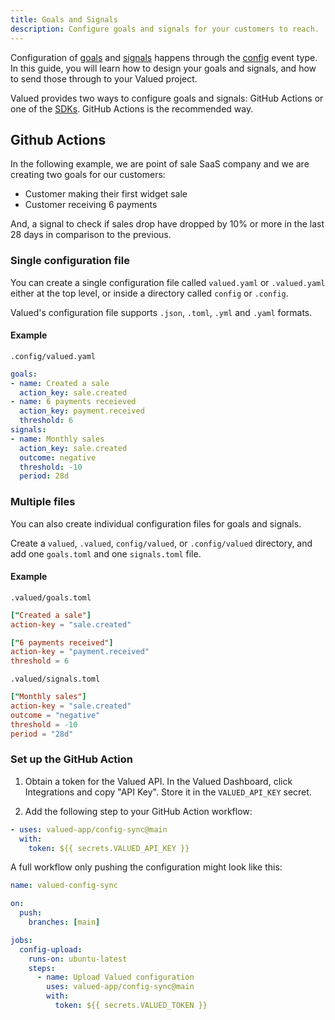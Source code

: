 ```yaml
---
title: Goals and Signals
description: Configure goals and signals for your customers to reach.
---
```


Configuration of [goals](/core-resources/goal) and [signals](/core-resources/signal) happens through the [config](/events/config) event type. In this guide, you will learn how to design your goals and signals, and how to send those through to your Valued project.

Valued provides two ways to configure goals and signals: GitHub Actions or one of the [SDKs](/guides/sdks). GitHub Actions is the recommended way.

## Github Actions

In the following example, we are point of sale SaaS company and we are creating two goals for our customers:

* Customer making their first widget sale
* Customer receiving 6 payments

And, a signal to check if sales drop have dropped by 10% or more in the last 28 days in comparison to the previous.

### Single configuration file 

You can create a single configuration file called `valued.yaml` or `.valued.yaml` either at the top level, or inside a directory called `config` or `.config`.

Valued's configuration file supports `.json`, `.toml`, `.yml` and `.yaml` formats.

#### Example

`.config/valued.yaml`

```yaml
goals:
- name: Created a sale
  action_key: sale.created
- name: 6 payments receieved
  action_key: payment.received
  threshold: 6
signals:
- name: Monthly sales
  action_key: sale.created
  outcome: negative
  threshold: -10
  period: 28d
```

### Multiple files

You can also create individual configuration files for goals and signals.

Create a `valued`, `.valued`, `config/valued`, or `.config/valued` directory, and add one `goals.toml` and one `signals.toml` file.

#### Example

`.valued/goals.toml`

```toml
["Created a sale"]
action-key = "sale.created"

["6 payments received"]
action-key = "payment.received"
threshold = 6
```

`.valued/signals.toml`

```toml
["Monthly sales"]
action-key = "sale.created"
outcome = "negative"
threshold = -10
period = "28d"
```

### Set up the GitHub Action

1. Obtain a token for the Valued API. In the Valued Dashboard, click Integrations and copy "API Key". Store it in the `VALUED_API_KEY` secret.

2. Add the following step to your GitHub Action workflow:

```yaml
- uses: valued-app/config-sync@main
  with:
    token: ${{ secrets.VALUED_API_KEY }}
```

A full workflow only pushing the configuration might look like this:

```yaml
name: valued-config-sync

on:
  push:
    branches: [main]

jobs:
  config-upload:
    runs-on: ubuntu-latest
    steps:
      - name: Upload Valued configuration
        uses: valued-app/config-sync@main
        with:
          token: ${{ secrets.VALUED_TOKEN }}
```
